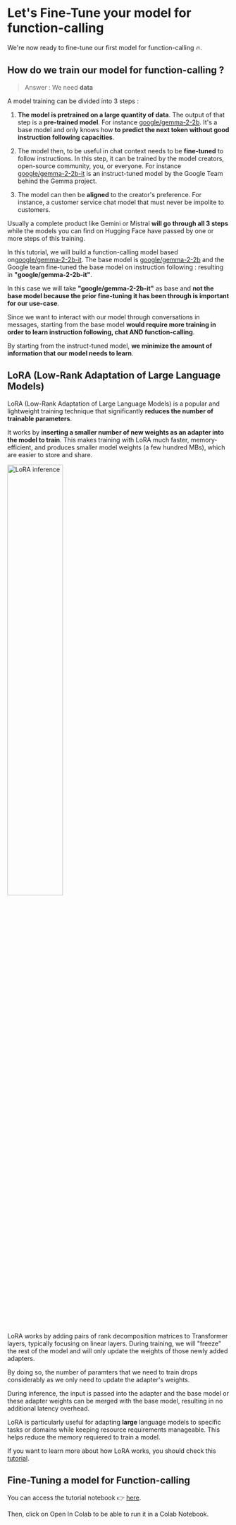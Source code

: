 # Let's Fine-Tune your model for function-calling

We're now ready to fine-tune our first model for function-calling 🔥.

## How do we train our model for function-calling ?

> Answer : We need **data**

A model training can be divided into 3 steps :

1. **The model is pretrained on a large quantity of data**. The output of that step is a **pre-trained model**. For instance [google/gemma-2-2b](https://huggingface.co/google/gemma-2-2b). It's a base model and only knows how **to predict the next token without good instruction following capacities**.

2. The model then, to be useful in chat context needs to be **fine-tuned** to follow instructions. In this step, it can be trained by the model creators, open-source community, you, or everyone. For instance [google/gemma-2-2b-it](https://huggingface.co/google/gemma-2-2b-it) is an instruct-tuned model by the Google Team behind the Gemma project.

3. The model can then be **aligned** to the creator's preference. For instance, a customer service chat model that must never be impolite to customers.

Usually a complete product like Gemini or Mistral **will go through all 3 steps** while the models you can find on Hugging Face have passed by one or more steps of this training.

In this tutorial, we will build a function-calling model based on[google/gemma-2-2b-it](https://huggingface.co/google/gemma-2-2b-it). The base model is [google/gemma-2-2b](https://huggingface.co/google/gemma-2-2b) and the Google team fine-tuned the base model on instruction following : resulting in **"google/gemma-2-2b-it"**. 

In this case we will take **"google/gemma-2-2b-it"** as base and **not the base model because the prior fine-tuning it has been through is important for our use-case**.

Since we want to interact with our model through conversations in messages, starting from the base model **would require more training in order to learn instruction following, chat AND function-calling**.

By starting from the instruct-tuned model, **we minimize the amount of information that our model needs to learn**.

## LoRA  (Low-Rank Adaptation of Large Language Models)

LoRA (Low-Rank Adaptation of Large Language Models) is a popular and lightweight training technique that significantly **reduces the number of trainable parameters**.

It works by **inserting a smaller number of new weights as an adapter into the model to train**. This makes training with LoRA much faster, memory-efficient, and produces smaller model weights (a few hundred MBs), which are easier to store and share. 

<img src="https://huggingface.co/datasets/agents-course/course-images/resolve/main/en/unit1/blog_multi-lora-serving_LoRA.gif" alt="LoRA inference" width="50%"/>

LoRA works by adding pairs of rank decomposition matrices to Transformer layers, typically focusing on linear layers. During training, we will "freeze" the rest of the model and will only update the weights of those newly added adapters. 

By doing so, the number of paramters that we need to train drops considerably as we only need to update the adapter's weights.

During inference, the input is passed into the adapter and the base model or these adapter weights can be merged with the base model, resulting in no additional latency overhead. 

LoRA is particularly useful for adapting **large** language models to specific tasks or domains while keeping resource requirements manageable. This helps reduce the memory requiered to train a model.

If you want to learn more about how LoRA works, you should check this [tutorial](https://huggingface.co/learn/nlp-course/chapter11/4?fw=pt).

## Fine-Tuning a model for Function-calling

You can access the tutorial notebook 👉 [here](https://huggingface.co/agents-course/notebooks/blob/main/bonus-unit1/bonus-unit1.ipynb).

Then, click on Open In Colab to be able to run it in a Colab Notebook.


